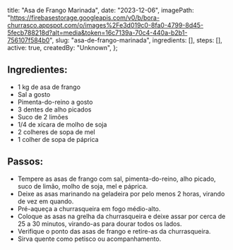   title: "Asa de Frango Marinada",
  date: "2023-12-06",
  imagePath: "https://firebasestorage.googleapis.com/v0/b/bora-churrasco.appspot.com/o/images%2Fe3d019c0-8fa0-4799-8d45-5fecb788218d?alt=media&token=16c7139a-70c4-440a-b2b1-756107f584b0",
  slug: "asa-de-frango-marinada",
  ingredients: [],
  steps: [],
  active: true,
  createdBy: "Unknown",
};

## Ingredientes:

* 1 kg de asa de frango
* Sal a gosto
* Pimenta-do-reino a gosto
* 3 dentes de alho picados
* Suco de 2 limões
* 1/4 de xícara de molho de soja
* 2 colheres de sopa de mel
* 1 colher de sopa de páprica

## Passos:

* Tempere as asas de frango com sal, pimenta-do-reino, alho picado, suco de limão, molho de soja, mel e páprica.
* Deixe as asas marinando na geladeira por pelo menos 2 horas, virando de vez em quando.
* Pré-aqueça a churrasqueira em fogo médio-alto.
* Coloque as asas na grelha da churrasqueira e deixe assar por cerca de 25 a 30 minutos, virando-as para dourar todos os lados.
* Verifique o ponto das asas de frango e retire-as da churrasqueira.
* Sirva quente como petisco ou acompanhamento.
